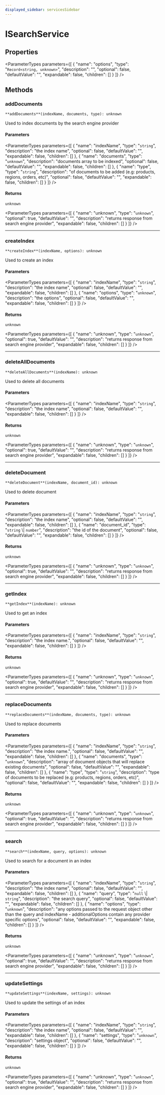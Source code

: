 ```yaml
---
displayed_sidebar: servicesSidebar
---
```



# ISearchService

## Properties

<ParameterTypes parameters={[
  {
    "name": "options",
    "type": "`Record<string, unknown>`",
    "description": "",
    "optional": false,
    "defaultValue": "",
    "expandable": false,
    "children": []
  }
]} />

## Methods

### addDocuments

`**addDocuments**(indexName, documents, type): unknown`

Used to index documents by the search engine provider

#### Parameters

<ParameterTypes parameters={[
  {
    "name": "indexName",
    "type": "`string`",
    "description": "the index name",
    "optional": false,
    "defaultValue": "",
    "expandable": false,
    "children": []
  },
  {
    "name": "documents",
    "type": "`unknown`",
    "description": "documents array to be indexed",
    "optional": false,
    "defaultValue": "",
    "expandable": false,
    "children": []
  },
  {
    "name": "type",
    "type": "`string`",
    "description": "of documents to be added (e.g: products, regions, orders, etc)",
    "optional": false,
    "defaultValue": "",
    "expandable": false,
    "children": []
  }
]} />

#### Returns

`unknown`

<ParameterTypes parameters={[
  {
    "name": "unknown",
    "type": "`unknown`",
    "optional": true,
    "defaultValue": "",
    "description": "returns response from search engine provider",
    "expandable": false,
    "children": []
  }
]} />

___

### createIndex

`**createIndex**(indexName, options): unknown`

Used to create an index

#### Parameters

<ParameterTypes parameters={[
  {
    "name": "indexName",
    "type": "`string`",
    "description": "the index name",
    "optional": false,
    "defaultValue": "",
    "expandable": false,
    "children": []
  },
  {
    "name": "options",
    "type": "`unknown`",
    "description": "the options",
    "optional": false,
    "defaultValue": "",
    "expandable": false,
    "children": []
  }
]} />

#### Returns

`unknown`

<ParameterTypes parameters={[
  {
    "name": "unknown",
    "type": "`unknown`",
    "optional": true,
    "defaultValue": "",
    "description": "returns response from search engine provider",
    "expandable": false,
    "children": []
  }
]} />

___

### deleteAllDocuments

`**deleteAllDocuments**(indexName): unknown`

Used to delete all documents

#### Parameters

<ParameterTypes parameters={[
  {
    "name": "indexName",
    "type": "`string`",
    "description": "the index name",
    "optional": false,
    "defaultValue": "",
    "expandable": false,
    "children": []
  }
]} />

#### Returns

`unknown`

<ParameterTypes parameters={[
  {
    "name": "unknown",
    "type": "`unknown`",
    "optional": true,
    "defaultValue": "",
    "description": "returns response from search engine provider",
    "expandable": false,
    "children": []
  }
]} />

___

### deleteDocument

`**deleteDocument**(indexName, document_id): unknown`

Used to delete document

#### Parameters

<ParameterTypes parameters={[
  {
    "name": "indexName",
    "type": "`string`",
    "description": "the index name",
    "optional": false,
    "defaultValue": "",
    "expandable": false,
    "children": []
  },
  {
    "name": "document_id",
    "type": "`string` \\| `number`",
    "description": "the id of the document",
    "optional": false,
    "defaultValue": "",
    "expandable": false,
    "children": []
  }
]} />

#### Returns

`unknown`

<ParameterTypes parameters={[
  {
    "name": "unknown",
    "type": "`unknown`",
    "optional": true,
    "defaultValue": "",
    "description": "returns response from search engine provider",
    "expandable": false,
    "children": []
  }
]} />

___

### getIndex

`**getIndex**(indexName): unknown`

Used to get an index

#### Parameters

<ParameterTypes parameters={[
  {
    "name": "indexName",
    "type": "`string`",
    "description": "the index name.",
    "optional": false,
    "defaultValue": "",
    "expandable": false,
    "children": []
  }
]} />

#### Returns

`unknown`

<ParameterTypes parameters={[
  {
    "name": "unknown",
    "type": "`unknown`",
    "optional": true,
    "defaultValue": "",
    "description": "returns response from search engine provider",
    "expandable": false,
    "children": []
  }
]} />

___

### replaceDocuments

`**replaceDocuments**(indexName, documents, type): unknown`

Used to replace documents

#### Parameters

<ParameterTypes parameters={[
  {
    "name": "indexName",
    "type": "`string`",
    "description": "the index name.",
    "optional": false,
    "defaultValue": "",
    "expandable": false,
    "children": []
  },
  {
    "name": "documents",
    "type": "`unknown`",
    "description": "array of document objects that will replace existing documents",
    "optional": false,
    "defaultValue": "",
    "expandable": false,
    "children": []
  },
  {
    "name": "type",
    "type": "`string`",
    "description": "type of documents to be replaced (e.g: products, regions, orders, etc)",
    "optional": false,
    "defaultValue": "",
    "expandable": false,
    "children": []
  }
]} />

#### Returns

`unknown`

<ParameterTypes parameters={[
  {
    "name": "unknown",
    "type": "`unknown`",
    "optional": true,
    "defaultValue": "",
    "description": "returns response from search engine provider",
    "expandable": false,
    "children": []
  }
]} />

___

### search

`**search**(indexName, query, options): unknown`

Used to search for a document in an index

#### Parameters

<ParameterTypes parameters={[
  {
    "name": "indexName",
    "type": "`string`",
    "description": "the index name",
    "optional": false,
    "defaultValue": "",
    "expandable": false,
    "children": []
  },
  {
    "name": "query",
    "type": "`null` \\| `string`",
    "description": "the search query",
    "optional": false,
    "defaultValue": "",
    "expandable": false,
    "children": []
  },
  {
    "name": "options",
    "type": "`unknown`",
    "description": "any options passed to the request object other than the query and indexName - additionalOptions contain any provider specific options",
    "optional": false,
    "defaultValue": "",
    "expandable": false,
    "children": []
  }
]} />

#### Returns

`unknown`

<ParameterTypes parameters={[
  {
    "name": "unknown",
    "type": "`unknown`",
    "optional": true,
    "defaultValue": "",
    "description": "returns response from search engine provider",
    "expandable": false,
    "children": []
  }
]} />

___

### updateSettings

`**updateSettings**(indexName, settings): unknown`

Used to update the settings of an index

#### Parameters

<ParameterTypes parameters={[
  {
    "name": "indexName",
    "type": "`string`",
    "description": "the index name",
    "optional": false,
    "defaultValue": "",
    "expandable": false,
    "children": []
  },
  {
    "name": "settings",
    "type": "`unknown`",
    "description": "settings object",
    "optional": false,
    "defaultValue": "",
    "expandable": false,
    "children": []
  }
]} />

#### Returns

`unknown`

<ParameterTypes parameters={[
  {
    "name": "unknown",
    "type": "`unknown`",
    "optional": true,
    "defaultValue": "",
    "description": "returns response from search engine provider",
    "expandable": false,
    "children": []
  }
]} />
